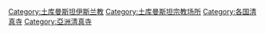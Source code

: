 {{Commonscat|Mosques in Turkmenistan}}
[[Category:土库曼斯坦伊斯兰教|Category:土库曼斯坦伊斯兰教]]
[[Category:土库曼斯坦宗教场所|Category:土库曼斯坦宗教场所]]
[[Category:各国清真寺|Category:各国清真寺]]
[[Category:亞洲清真寺|Category:亞洲清真寺]]